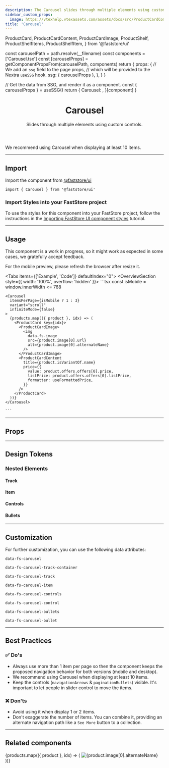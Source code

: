 ```yaml
---
description: The Carousel slides through multiple elements using custom controls.
sidebar_custom_props:
  image: https://vtexhelp.vtexassets.com/assets/docs/src/ProductCardComponent___e6502d57cf7e5bf247f86b64577d4141.png
title: 'Carousel'
---
```


  ProductCard,
  ProductCardContent,
  ProductCardImage,
  ProductShelf,
  ProductShelfItems,
  ProductShelfItem,
} from '@faststore/ui'



  const carouselPath = path.resolve(__filename)
  const components = ['Carousel.tsx']
  const [carouselProps] = getComponentPropsFrom(carouselPath, components)
  return {
    props: {
      // We add an `ssg` field to the page props,
      // which will be provided to the Nextra `useSSG` hook.
      ssg: { carouselProps },
    },
  }
}

  // Get the data from SSG, and render it as a component.
  const { carouselProps } = useSSG()
  return {
    Carousel: <PropsSection propsList={carouselProps} />,
  }[component]
}

<header>

# Carousel

Slides through multiple elements using custom controls.

</header>

We recommend using Carousel when displaying at least 10 items.

---

## Import

Import the component from [@faststore/ui](/../components)

```tsx
import { Carousel } from '@faststore/ui'
```

### Import Styles into your FastStore project

To use the styles for this component into your FastStore 
project, follow the instructions in the [Importing FastStore UI component styles](/docs/customizing/components#importing-faststore-ui-component-styles) tutorial.

---

## Usage

<Callout type="warning" emoji="⚠️">
  This component is a work in progress, so it might work as expected in some
  cases, we gratefully accept feedback.
</Callout>

For the mobile preview, please refresh the browser after resize it.

<Tabs items={['Example', 'Code']} defaultIndex="0">
  <Tab>
    <OverviewSection style={{ width: '100%', overflow: 'hidden' }}><CarouselUsage /></OverviewSection>
  </Tab>
  <Tab>
    ```tsx
    const isMobile = window.innerWidth <= 768

    <Carousel
      itemsPerPage={isMobile ? 1 : 3}
      variant="scroll"
      infiniteMode={false}
    >
      {products.map(({ product }, idx) => (
        <ProductCard key={idx}>
          <ProductCardImage>
            <img
              data-fs-image
              src={product.image[0].url}
              alt={product.image[0].alternateName}
            />
          </ProductCardImage>
          <ProductCardContent
            title={product.isVariantOf.name}
            price={{
              value: product.offers.offers[0].price,
              listPrice: product.offers.offers[0].listPrice,
              formatter: useFormattedPrice,
            }}
          />
        </ProductCard>
      ))}
    </Carousel>

    ```

  </Tab>
</Tabs>

---

## Props

<CarouselPropsSection component="Carousel" />

---

## Design Tokens

### Nested Elements

#### Track

<TokenTable>
  <TokenRow
    token="--fs-carousel-padding-mobile"
    value="var(--fs-spacing-0) var(--fs-grid-padding)"
  />
</TokenTable>
<TokenTable>
  <TokenRow
    token="--fs-carousel-padding-desktop"
    value="var(--fs-spacing-0) calc((100% - var(--fs-grid-max-width))/2) var(--fs-spacing-0)"
  />
</TokenTable>

#### Item

<TokenTable>
  <TokenRow token="--fs-carousel-item-width-mobile" value="60%" />
  <TokenRow token="--fs-carousel-item-width-tablet" value="14.2rem" />
  <TokenRow token="--fs-carousel-item-width-desktop" value="14.4rem" />
  <TokenRow
    token="--fs-carousel-item-margin-right"
    value="var(--fs-spacing-3)"
  />
</TokenTable>

#### Controls

<TokenTable>
  <TokenRow token="--fs-carousel-controls-width" value="3.125rem" />
  <TokenRow
    token="--fs-carousel-controls-height"
    value="var(--fs-carousel-controls-width)"
  />
  <TokenRow
    token="--fs-carousel-controls-bkg-color"
    value="var(--fs-color-neutral-0)"
    isColor
  />
  <TokenRow
    token="--fs-carousel-controls-border-radius"
    value="var(--fs-border-radius-circle)"
  />
  <TokenRow
    token="--fs-carousel-controls-box-shadow"
    value="var(--fs-shadow-darker)"
  />
  <TokenDivider />
  <TokenRow
    token="--fs-carousel-controls-control-left"
    value="var(--fs-spacing-4)"
  />
  <TokenRow
    token="--fs-carousel-controls-control-right"
    value="var(--fs-carousel-controls-control-left)"
  />
  <TokenRow
    token="--fs-carousel-controls-control-max-left"
    value="calc(-1 * var(--fs-spacing-11))"
  />
  <TokenRow
    token="--fs-carousel-controls-control-max-left"
    value="var(--fs-carousel-controls-control-max-left)"
  />
</TokenTable>

#### Bullets

<TokenTable>
  <TokenRow
    token="--fs-carousel-bullets-padding-top"
    value="var(--fs-carousel-controls-control-left)"
  />
  <TokenRow
    token="--fs-carousel-bullets-padding-left"
    value="var(--fs-spacing-3)"
  />
  <TokenRow
    token="--fs-carousel-bullets-padding-right"
    value="var(--fs-carousel-bullets-padding-left)"
  />
  <TokenRow
    token="--fs-carousel-bullets-column-gap-mobile"
    value="var(--fs-carousel-item-margin-right)"
  />
  <TokenRow
    token="--fs-carousel-bullets-column-gap-tablet"
    value="var(--fs-spacing-3)"
  />
  <TokenDivider />
  <TokenRow token="--fs-carousel-bullet-width-mobile" value="100%" />
  <TokenRow
    token="--fs-carousel-bullet-width-desktop"
    value="var(--fs-spacing-1)"
  />
  <TokenRow
    token="--fs-carousel-bullet-height-mobile"
    value="var(--fs-carousel-item-margin-right)"
  />
  <TokenRow
    token="--fs-carousel-bullet-height-desktop"
    value="var(--fs-carousel-bullet-width-desktop)"
  />
  <TokenRow
    token="--fs-carousel-bullet-bkg-color"
    value="var(--fs-color-neutral-3)"
    isColor
  />
  <TokenRow
    token="--fs-carousel-bullet-bkg-color-selected"
    value="var(--fs-color-main-4)"
    isColor
  />
  <TokenRow
    token="--fs-carousel-bullet-border-radius"
    value="var(--fs-carousel-controls-border-radius)"
  />
</TokenTable>

---

## Customization

For further customization, you can use the following data attributes:

`data-fs-carousel`

`data-fs-carousel-track-container`

`data-fs-carousel-track`

`data-fs-carousel-item`

`data-fs-carousel-controls`

`data-fs-carousel-control`

`data-fs-carousel-bullets`

`data-fs-carousel-bullet`

---

## Best Practices

### ✅ Do's

- Always use more than 1 item per page so then the component keeps the proposed navigation behavior for both versions (mobile and desktop).
- We recommend using Carousel when displaying at least 10 items.
- Keep the controls (`navigationArrows` & `paginationBullets`) visible. It's important to let people in slider control to move the items.

### ❌ Don'ts

- Avoid using it when display 1 or 2 items.
- Don't exaggerate the number of items. You can combine it, providing an alternate navigation path like a `See More` button to a collection.

---

## Related components

<SectionList grid="row">
  <SectionItem
    title="Product Shelf"
    description=" Displays a list of products to be used as a section on the store."
    actionPath="/components/organisms/product-shelf"
    fullWidth
  >
    <ProductShelf>
      <ProductShelfItems>
        {products.map(({ product }, idx) => (
          <ProductShelfItem>
            <ProductCard>
              <ProductCardImage>
                <img
                  data-fs-image
                  src={product.image[0].url}
                  alt={product.image[0].alternateName}
                />
              </ProductCardImage>
              <ProductCardContent
                title={product.isVariantOf.name}
                price={{
                  value: product.offers.offers[0].price,
                  listPrice: product.offers.offers[0].listPrice,
                  formatter: useFormattedPrice,
                }}
              />
            </ProductCard>
          </ProductShelfItem>
        ))}
      </ProductShelfItems>
    </ProductShelf>
  </SectionItem>
</SectionList>
